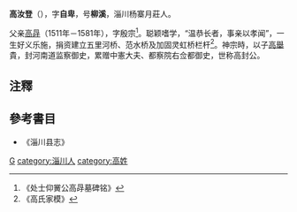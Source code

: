 '''高汝登'''（{{bd|1525年||1605年|}}），字'''自卑'''，号'''柳溪'''，淄川杨寨月莊人。

父亲[[高冔|高冔]]（1511年－1581年），字殷宗<ref>《处士仰黉公高冔墓碑铭》</ref>。聪颖嗜学，“温恭长者，事亲以孝闻”，一生好义乐施，捐资建立五里河桥、范水桥及加固灵虹桥栏杆<ref>《高氏家模》</ref>。神宗時，以子[[高舉|高舉]]貴，封河南道监察御史，累赠中憲大夫、都察院右佥都御史，世称高封公。

==注釋==
{{reflist}}

==參考書目==
*《淄川县志》

[[category:明朝僉都御史|G]]
[[category:淄川人|category:淄川人]]
[[category:高姓|category:高姓]]
